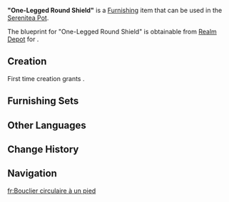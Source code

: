{{Furnishing Infobox
|id             = 361336
|image          = Item One-Legged Round Shield.png
|category       = Large Furnishing
|subcategory    = Table
|quality        = 3
|adeptal_energy = 60
|load           = 85
|reduced_load   = 64
|description    = A sturdy, durable round stone table that can be found within the [[Stadium of the Sacred Flame]]. It is as hard as a round shield, to the point that even a club swung by some drunk patron would not even put a dent in it.<br>It is said that because they have a very similar shape to sites of competition, the round tables of the [[Weary Inn]] are at times seen as "battlefields" in some sense. As such, other than "Round Shields," they are also known as "Blazing Belly Battle Tables."
|blueprint      = Realm Depot
}}
'''"One-Legged Round Shield"''' is a [[Furnishing]] item that can be used in the [[Serenitea Pot]].

The blueprint for "One-Legged Round Shield" is obtainable from [[Realm Depot]] for {{Item|Realm Currency|30|x=160}}.

==Creation==
First time creation grants {{Item|Trust|24|x=60}}.
{{Recipe
|type = Creation
|time = 14h
|Iron Chunk = 4
|White Iron Chunk = 4
|sort = Iron Chunk;White Iron Chunk
}}

==Furnishing Sets==
{{Craft Usage}}

==Other Languages==
{{Other Languages
|en       = "One-Legged Round Shield"
|zhs      = 「独脚的圆盾」
|zhs_rm   = 
|zht      = 「獨腳的圓盾」
|zht_rm   = 
|zh_tl    = 
|ja       = 「一本脚の円盾」
|ja_rm    = 
|ja_tl    = 
|ko       = 「외발 원형 방패」
|ko_tl    = 
|es       = Escudo redondo monópodo
|es_tl    = One-Legged Round Shield
|fr       = Bouclier circulaire à un pied
|fr_tl    = One-Legged Circular Shield
|ru       = Круглый щит с одной ножкой
|ru_tl    = 
|th       = "โล่กลมขาเดียว"
|th_rm    = 
|th_tl    = 
|vi       = Khiên Tròn Một Chân
|vi_tl    = 
|de       = „Einbeiniger Rundschild“
|de_tl    = "One-Legged Round Shield"
|id       = "Perisai Bundar Berkaki Tunggal"
|id_tl    = "One-Legged Round Shield"
|pt       = Escudo Redondo de Uma Perna
|pt_tl    = 
|tr       = "Tek Ayaklı Yuvarlak Kalkan"
|tr_tl    = 
|it       = Scudo rotondo monogamba
|it_tl    = 
}}

==Change History==
{{Change History|5.1}}

==Navigation==
{{Furnishing Navbox|interior}}

[[fr:Bouclier circulaire à un pied]]